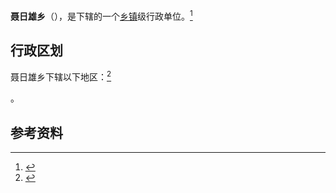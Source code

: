 {{中国乡级行政区
|景观照片文件名 = 
|景观照片描述 = 
|汉语拼音 = 
|其他语言 = 
|其他语言名称 = 
|旧称 = 
|地名出处 = 
|位置图文件名 = 
|位置图描述 = 
|自定义图片= 
|建置时间 = 
|政府驻地 = 
|毗邻 = 
|总面积 = 
|总人口 = 
|总人口年份 = 
|户籍人口 = 
|户籍人口年份 = 
|常住人口 = 
|常住人口年份 = 
|人口密度 = 
|GDP = 
|GDP年份 = 
|邮政编码 = 
|电话区号 = 892
|官方网站 = 
|网站名称 = 
|54/23/01/201/000}}

'''聂日雄乡'''（{{bo|z=ཉ་རི་གཞུང་|w=nya ri gzhung}}），是{{PRC admin/fullname|54/23/01/201/000|3}}下辖的一个[[乡镇|乡镇]]级行政单位。<ref>{{PRC admin/ref sgc|{{PRC admin/parent|54/23/01/201/000}}}}</ref>

== 行政区划 ==

聂日雄乡下辖以下地区：<ref>{{PRC admin/ref sgc|54/23/01/201/000}}</ref>

{{PRC admin/children|54/23/01/201/000}}。

== 参考资料 ==

{{reflist}}

{{行政区划小作品}}
{{PRC admin/navcat|54/23/01/201/000}}